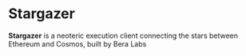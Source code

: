 # Stargazer

**Stargazer** is a neoteric execution client connecting the stars between Ethereum and Cosmos, built by Bera Labs

